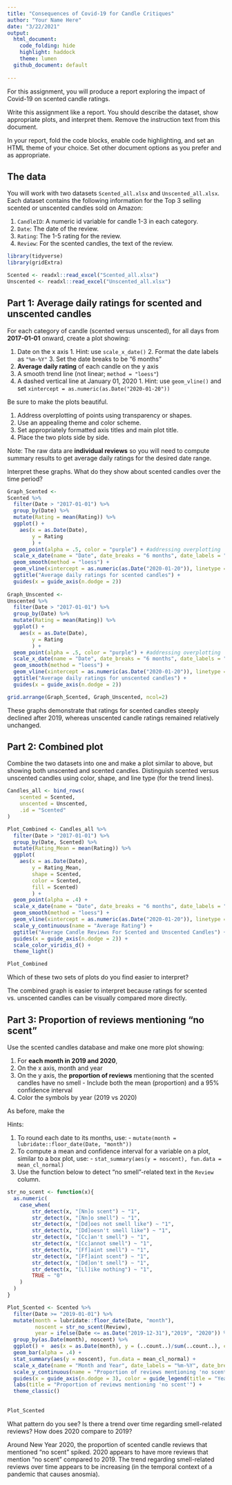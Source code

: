 ```yaml
---
title: "Consequences of Covid-19 for Candle Critiques"
author: "Your Name Here"
date: "3/22/2021"
output: 
  html_document:
    code_folding: hide
    highlight: haddock
    theme: lumen
  github_document: default
  
---
```


For this assignment, you will produce a report exploring the impact of Covid-19 on scented candle ratings.

Write this assignment like a report.
You should describe the dataset, show appropriate plots, and interpret them.
Remove the instruction text from this document.

In your report, fold the code blocks, enable code highlighting, and set an HTML theme of your choice.
Set other document options as you prefer and as appropriate.


## The data

You will work with two datasets `Scented_all.xlsx` and `Unscented_all.xlsx`.
Each dataset contains the following information for the Top 3 selling scented or unscented candles sold on Amazon:
  
  1. `CandleID`: A numeric id variable for candle 1-3 in each category.
  2. `Date`: The date of the review.
  3. `Rating`: The 1-5 rating for the review.
  4. `Review`: For the scented candles, the text of the review.

```r
library(tidyverse)
library(gridExtra)

Scented <- readxl::read_excel("Scented_all.xlsx")
Unscented <- readxl::read_excel("Unscented_all.xlsx")

```


## Part 1: Average daily ratings for scented and unscented candles

For each category of candle (scented versus unscented), for all days from **2017-01-01** onward, create a plot showing:

  1. Date on the x axis
    1. Hint: use `scale_x_date()`
    2. Format the date labels as `"%m-%Y"`
    3. Set the date breaks to be "6 months"
  2. **Average daily rating** of each candle on the y axis
  3. A smooth trend line (not linear; `method = "loess"`)
  4. A dashed vertical line at January 01, 2020
    1. Hint: use `geom_vline()` and set `xintercept = as.numeric(as.Date("2020-01-20"))`
    
Be sure to make the plots beautiful.

  1. Address overplotting of points using transparency or shapes.
  2. Use an appealing theme and color scheme.
  3. Set appropriately formatted axis titles and main plot title.
  4. Place the two plots side by side.
  
Note: The raw data are **individual reviews** so you will need to compute summary results to get average daily ratings for the desired date range.

Interpret these graphs.
What do they show about scented candles over the time period?

```r
Graph_Scented <-
Scented %>% 
  filter(Date > "2017-01-01") %>% 
  group_by(Date) %>% 
  mutate(Rating = mean(Rating)) %>% 
  ggplot() +
    aes(x = as.Date(Date), 
        y = Rating
        ) +
  geom_point(alpha = .5, color = "purple") + #addressing overplotting
  scale_x_date(name = "Date", date_breaks = "6 months", date_labels = "%m-%Y") +
  geom_smooth(method = "loess") +
  geom_vline(xintercept = as.numeric(as.Date("2020-01-20")), linetype = "dashed") +
  ggtitle("Average daily ratings for scented candles") +
  guides(x = guide_axis(n.dodge = 2))
  
Graph_Unscented <-
Unscented %>% 
  filter(Date > "2017-01-01") %>% 
  group_by(Date) %>% 
  mutate(Rating = mean(Rating)) %>% 
  ggplot() +
    aes(x = as.Date(Date), 
        y = Rating
        ) +
  geom_point(alpha = .5, color = "purple") + #addressing overplotting
  scale_x_date(name = "Date", date_breaks = "6 months", date_labels = "%m-%Y") +
  geom_smooth(method = "loess") +
  geom_vline(xintercept = as.numeric(as.Date("2020-01-20")), linetype = "dashed") +
  ggtitle("Average daily ratings for unscented candles") +
  guides(x = guide_axis(n.dodge = 2))

grid.arrange(Graph_Scented, Graph_Unscented, ncol=2)
```

These graphs demonstrate that ratings for scented candles steeply declined after 2019, whereas unscented candle ratings remained relatively unchanged.

## Part 2: Combined plot

Combine the two datasets into one and make a plot similar to above, but showing both unscented and scented candles.
Distinguish scented versus unscented candles using color, shape, and line type (for the trend lines).

```r
Candles_all <- bind_rows(
	scented = Scented, 
	unscented = Unscented, 
	.id = "Scented"
)
```

```r
Plot_Combined <- Candles_all %>% 
  filter(Date > "2017-01-01") %>% 
  group_by(Date, Scented) %>% 
  mutate(Rating_Mean = mean(Rating)) %>% 
  ggplot(
    aes(x = as.Date(Date),
        y = Rating_Mean,
        shape = Scented,
        color = Scented,
        fill = Scented)
        ) +
  geom_point(alpha = .4) +
  scale_x_date(name = "Date", date_breaks = "6 months", date_labels = "%m-%Y") +
  geom_smooth(method = "loess") +
  geom_vline(xintercept = as.numeric(as.Date("2020-01-20")), linetype = "dashed") +
  scale_y_continuous(name = "Average Rating") +
  ggtitle("Average Candle Reviews For Scented and Unscented Candles") + 
  guides(x = guide_axis(n.dodge = 2)) + 
  scale_color_viridis_d() +
  theme_light()

Plot_Combined
```

Which of these two sets of plots do you find easier to interpret?

The combined graph is easier to interpret because ratings for scented vs. unscented candles can be visually compared more directly. 

## Part 3: Proportion of reviews mentioning "no scent"

Use the scented candles database and make one more plot showing:

  1. For **each month in 2019 and 2020**, 
  2. On the x axis, month and year
  3. On the y axis, the **proportion of reviews** mentioning that the scented candles have no smell
    - Include both the mean (proportion) and a 95% confidence interval
  4. Color the symbols by year (2019 vs 2020)

As before, make the 

Hints:

  1. To round each date to its months, use:
    - `mutate(month = lubridate::floor_date(Date, "month"))`
  2. To compute a mean and confidence interval for a variable on a plot, similar to a box plot, use:
    - `stat_summary(aes(y = noscent), fun.data = mean_cl_normal)`
  3. Use the function below to detect "no smell"-related text in the `Review` column.

```r
str_no_scent <- function(x){
  as.numeric(
  	case_when(
  		str_detect(x, "[Nn]o scent") ~ "1", 
  		str_detect(x, "[Nn]o smell") ~ "1",
  		str_detect(x, "[Dd]oes not smell like") ~ "1",
  		str_detect(x, "[Dd]oesn't smell like") ~ "1",
  		str_detect(x, "[Cc]an't smell") ~ "1",
  		str_detect(x, "[Cc]annot smell") ~ "1",
  		str_detect(x, "[Ff]aint smell") ~ "1",
  		str_detect(x, "[Ff]aint scent") ~ "1",
  		str_detect(x, "[Dd]on't smell") ~ "1",
  		str_detect(x, "[Ll]ike nothing") ~ "1",
  		TRUE ~ "0"
  	)
  )
}
```

```r
Plot_Scented <- Scented %>% 
  filter(Date >= "2019-01-01") %>%
  mutate(month = lubridate::floor_date(Date, "month"),
         noscent = str_no_scent(Review),
         year = ifelse(Date <= as.Date("2019-12-31"),"2019", "2020")) %>% 
  group_by(as.Date(month), noscent) %>% 
  ggplot() +  aes(x = as.Date(month), y = (..count..)/sum(..count..), color = as.factor(year), fill = as.factor(year)) +
  geom_bar(alpha = .4) +
  stat_summary(aes(y = noscent), fun.data = mean_cl_normal) +
  scale_x_date(name = "Month and Year", date_labels = "%m-%Y", date_breaks = "month", expand = c(0,0)) + 
  scale_y_continuous(name = "Proportion of reviews mentioning 'no scent'") +
  guides(x = guide_axis(n.dodge = 3), color = guide_legend(title = "Year"), fill = guide_legend(title = "Year")) +
  labs(title = "Proportion of reviews mentioning 'no scent'") +
  theme_classic()
  
  
Plot_Scented
```

What pattern do you see?
Is there a trend over time regarding smell-related reviews? 
How does 2020 compare to 2019?

Around New Year 2020, the proportion of scented candle reviews that mentioned "no scent" spiked. 2020 appears to have more reviews that mention "no scent" compared to 2019. The trend regarding smell-related reviews over time appears to be increasing (in the temporal context of a pandemic that causes anosmia).
